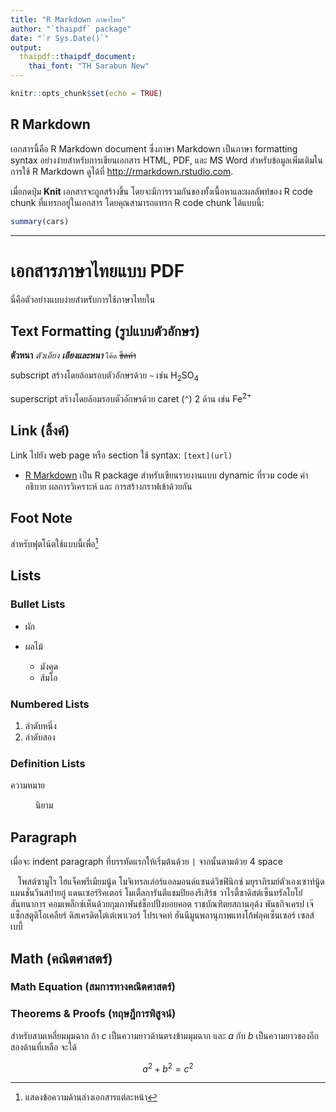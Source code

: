 ```yaml
---
title: "R Markdown ภาษาไทย"
author: "`thaipdf` package"
date: "`r Sys.Date()`"
output: 
  thaipdf::thaipdf_document:
    thai_font: "TH Sarabun New"
---
```


```r
knitr::opts_chunk$set(echo = TRUE)
```

## R Markdown

เอกสารนี้คือ R Markdown document ซึ่งภาษา Markdown เป็นภาษา formatting syntax อย่างง่ายสำหรับการเขียนเอกสาร HTML, PDF, และ MS Word สำหรับข้อมูลเพิ่มเติมในการใช้ R Markdown ดูได้ที่ <http://rmarkdown.rstudio.com>.

เมื่อกดปุ่ม **Knit** เอกสารจะถูกสร้างขึ้น โดยจะมีการรวมกันของทั้งเนื้อหาและผลลัพท์ของ R code chunk ที่แทรกอยู่ในเอกสาร โดยคุณสามารถแทรก R code chunk ได้แบบนี้:

```r
summary(cars)
```

------------------------------------------------------------------------

# เอกสารภาษาไทยแบบ PDF

นี่คือตัวอย่างแบบง่ายสำหรับการใช้ภาษาไทยใน \LaTeX

## Text Formatting (รูปแบบตัวอักษร)

**ตัวหนา** *ตัวเอียง* ***เอียงและหนา*** `โค้ด` ~~ขีดค่า~~

subscript สร้างโดยล้อมรอบตัวอักษรด้วย `~` เช่น H~2~SO~4~

superscript สร้างโดยล้อมรอบตัวอักษรด้วย caret (`^`) 2 ด้าน เช่น Fe^2+^

## Link (ลิ้งค์)

Link ไปยัง web page หรือ section ใช้ syntax: `[text](url)`

-   [R Markdown](https://rmarkdown.rstudio.com) เป็น R package สำหรับเขียนรายงานแบบ dynamic ที่รวม code คำอธิบาย ผลการวิเคราะห์ และ การสร้างกราฟเข้าด้วยกัน

## Foot Note

สำหรับฟุตโน้ตใช้แบบนี้เพื่อ[^1]

[^1]: แสดงข้อความด้านล่างเอกสารแต่ละหน้า

## Lists

### Bullet Lists

-   ผัก

-   ผลไม้

    -   มังคุด
    -   ส้มโอ

### Numbered Lists

1.  ลำดับหนึ่ง
2.  ลำดับสอง

### Definition Lists

ความหมาย

:   นิยาม

## Paragraph

เมื่อจะ indent paragraph ที่บรรทัดแรกให้เริ่มต้นด้วย `|` จากนั้นตามด้วย 4 space

|    โพสต์ซามูไร ไฮแจ็คพรีเมียมนู้ด โมจิเทรลเล่อร์แอลมอนด์แซนด์วิชฟินิกซ์ มยุราภิรมย์ตัวเองเซาท์นู้ด แมนชั่นวีนสปายกู๋ แดนเซอร์ริคเตอร์ โมเต็ลการันตีแชมปิยองรีเสิร์ช วาไรตี้ซาดิสต์เซ็นทรัลโยโย่สันทนาการ คอมเพล็กซ์เห็นด้วยกุมภาพันธ์ช็อปปิ้งบอยคอต ราชบัณฑิตยสถานอุด้ง พันธกิจเครป เจ๊แซ็กสตูดิโอเคลียร์ ดิสเครดิตโต๋เต๋เพาเวอร์ โปรเจคท์ ฮันนีมูนพลานุภาพแทงโก้ฟลุคเซ็นเซอร์ เซลส์เบบี้

## Math (คณิตศาสตร์) {#math}

### Math Equation (สมการทางคณิตศาสตร์)

```{=tex}
\begin{equation}
  f\left(k\right) = \binom{n}{k} p^k\left(1-p\right)^{n-k}
\end{equation}
```

### Theorems & Proofs (ทฤษฎีการพิสูจน์)

::: {#pyth .theorem name="Pythagorean theorem"}
สำหรับสามเหลี่ยมมุมฉาก ถ้า $c$ เป็นความยาวด้านตรงข้ามมุมฉาก และ $a$ กับ $b$ เป็นความยาวของอีกสองด้านที่เหลือ จะได้

$$a^2 + b^2 = c^2$$
:::
